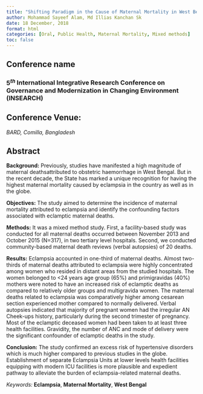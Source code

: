 ```yaml
---
title: "Shifting Paradigm in the Cause of Maternal Mortality in West Bengal: A Facility and Community-Based Mixed Method Approach Study"
author: Mohammad Sayeef Alam, Md Illias Kanchan Sk
date: 18 December, 2018
format: html
categories: [Oral, Public Health, Maternal Mortality, Mixed methods]
toc: false
---
```


## Conference name

### $5^{th}$ International Integrative Research Conference on Governance and Modernization in Changing Environment (INSEARCH)

## Conference Venue:

*BARD, Comilla, Bangladesh*

## Abstract

**Background:** Previously, studies have manifested a high magnitude of maternal deathsattributed to obstetric haemorrhage in West Bengal. But in the recent decade, the State has marked a unique recognition for having the highest maternal mortality caused by eclampsia in the country as well as in the globe.

**Objectives:** The study aimed to determine the incidence of maternal mortality attributed to eclampsia and identify the confounding factors associated with eclamptic maternal deaths.

**Methods:** It was a mixed method study. First, a facility-based study was conducted for all maternal deaths occurred between November 2013 and October 2015 (N=317), in two tertiary level hospitals. Second, we conducted community-based maternal death reviews (verbal autopsies) of 20 deaths.

**Results:** Eclampsia accounted in one-third of maternal deaths. Almost two-thirds of maternal deaths attributed to eclampsia were highly concentrated among women who resided in distant areas from the studied hospitals. The women belonged to \<24 years age group (65%) and primigravidas (40%) mothers were noted to have an increased risk of eclamptic deaths as compared to relatively older groups and multigravida women. The maternal deaths related to eclampsia was comparatively higher among cesarean section experienced mother compared to normally delivered. Verbal autopsies indicated that majority of pregnant women had the irregular AN Cheek-ups history, particularly during the second trimester of pregnancy. Most of the eclamptic deceased women had been taken to at least three health facilities. Gravidity, the number of ANC and mode of delivery were the significant confounder of eclamptic deaths in the study.

**Conclusion:** The study confirmed an excess risk of hypertensive disorders which is much higher compared to previous studies in the globe. Establishment of separate Eclampsia Units at lower levels health facilities equipping with modern ICU facilities is more plausible and expedient pathway to alleviate the burden of eclampsia-related maternal deaths.

*Keywords:* **Eclampsia**, **Maternal Mortality**, **West Bengal**
